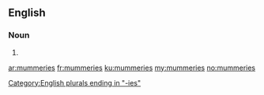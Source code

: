 ==English==

===Noun===
{{head|en|plural}}

# {{plural of|mummery|lang=en}}

[[Category:English plurals ending in "-ies"]]

[[ar:mummeries]]
[[fr:mummeries]]
[[ku:mummeries]]
[[my:mummeries]]
[[no:mummeries]]